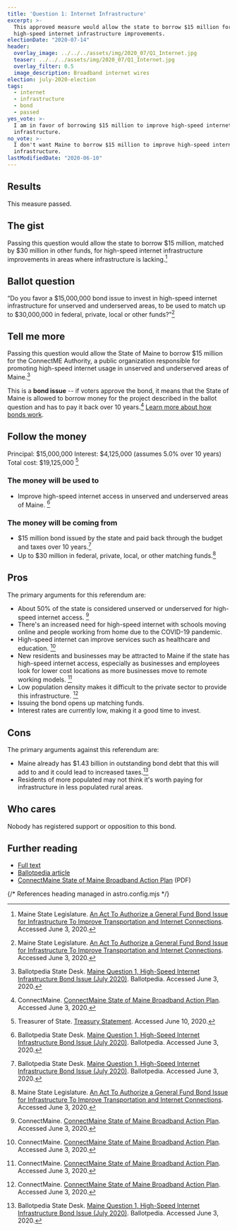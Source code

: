 ```yaml
---
title: 'Question 1: Internet Infrastructure'
excerpt: >-
  This approved measure would allow the state to borrow $15 million for
  high-speed internet infrastructure improvements.
electionDate: "2020-07-14"
header:
  overlay_image: ../../../assets/img/2020_07/Q1_Internet.jpg
  teaser: ../../../assets/img/2020_07/Q1_Internet.jpg
  overlay_filter: 0.5
  image_description: Broadband internet wires
election: july-2020-election
tags:
  - internet
  - infrastructure
  - bond
  - passed
yes_vote: >-
  I am in favor of borrowing $15 million to improve high-speed internet
  infrastructure.
no_vote: >-
  I don't want Maine to borrow $15 million to improve high-speed internet
  infrastructure.
lastModifiedDate: "2020-06-10"
---
```


## Results

This measure passed.

## The gist

Passing this question would allow the state to borrow $15 million, matched by $30 million in other funds, for high-speed internet infrastructure improvements in areas where infrastructure is lacking.[^1]

## Ballot question

“Do you favor a $15,000,000 bond issue to invest in high-speed internet infrastructure for unserved and underserved areas, to be used to match up to $30,000,000 in federal, private, local or other funds?”[^1]

<YesNoTable yesContent={frontmatter.yes_vote} noContent={frontmatter.no_vote} />

## Tell me more

Passing this question would allow the State of Maine to borrow $15 million for the ConnectME Authority, a public organization responsible for promoting high-speed internet usage in unserved and underserved areas of Maine.[^2]

This is a **bond issue** -- if voters approve the bond, it means that the State of Maine is allowed to borrow money for the project described in the ballot question and has to pay it back over 10 years.[^3] [Learn more about how bonds work](/bonds).

## Follow the money

Principal: $15,000,000
Interest: $4,125,000 (assumes 5.0% over 10 years)
Total cost: $19,125,000 [^4]

### The money will be used to

- Improve high-speed internet access in unserved and underserved areas of Maine. [^2]

### The money will be coming from

- $15 million bond issued by the state and paid back through the budget and taxes over 10 years.[^2]
- Up to $30 million in federal, private, local, or other matching funds.[^1]

## Pros

The primary arguments for this referendum are:

- About 50% of the state is considered unserved or underserved for high-speed internet access. [^3]
- There's an increased need for high-speed internet with schools moving online and people working from home due to the COVID-19 pandemic.
- High-speed internet can improve services such as healthcare and education. [^3]
- New residents and businesses may be attracted to Maine if the state has high-speed internet access, especially as businesses and employees look for lower cost locations as more businesses move to remote working models. [^3]
- Low population density makes it difficult to the private sector to provide this infrastructure. [^3]
- Issuing the bond opens up matching funds.
- Interest rates are currently low, making it a good time to invest.

## Cons

The primary arguments against this referendum are:

- Maine already has $1.43 billion in outstanding bond debt that this will add to and it could lead to increased taxes.[^2]
- Residents of more populated may not think it's worth paying for infrastructure in less populated rural areas.

## Who cares

Nobody has registered support or opposition to this bond.

## Further reading

- [Full text](https://legislature.maine.gov/legis/bills/bills_129th/chapters/PUBLIC673.asp)
- [Ballotpedia article](<https://ballotpedia.org/Maine_Question_1,_High-Speed_Internet_Infrastructure_Bond_Issue_(July_2020)>)
- [ConnectMaine State of Maine Broadband Action Plan](https://www.maine.gov/connectme/sites/maine.gov.connectme/files/inline-files/State%20of%20Maine%20-%20Statewide%20Broadband%20Action%20Plan%202020_1.pdf) (PDF)

{/* References heading managed in astro.config.mjs */}
[^1]: Maine State Legislature. [An Act To Authorize a General Fund Bond Issue for Infrastructure To Improve Transportation and Internet Connections](https://legislature.maine.gov/legis/bills/bills_129th/chapters/PUBLIC673.asp). Accessed June 3, 2020.
[^2]: Ballotpedia State Desk. [Maine Question 1, High-Speed Internet Infrastructure Bond Issue (July 2020)](<https://ballotpedia.org/Maine_Question_1,_High-Speed_Internet_Infrastructure_Bond_Issue_(July_2020)>). Ballotpedia. Accessed June 3, 2020.
[^3]: ConnectMaine. [ConnectMaine State of Maine Broadband Action Plan](https://www.maine.gov/connectme/sites/maine.gov.connectme/files/inline-files/State%20of%20Maine%20-%20Statewide%20Broadband%20Action%20Plan%202020_1.pdf). Accessed June 3, 2020.
[^4]: Treasurer of State. [Treasury Statement](https://www.maine.gov/sos/cec/elec/upcoming/pdf/treasstatement2020.pdf). Accessed June 10, 2020.
